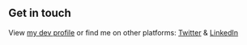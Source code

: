 ## Get in touch

View [my dev profile](https://dev.to/siddhantdixit) or find me on other platforms: [Twitter](https://twitter.com/iamSidDixit) & [LinkedIn](https://www.linkedin.com/in/sid-dixit/)
